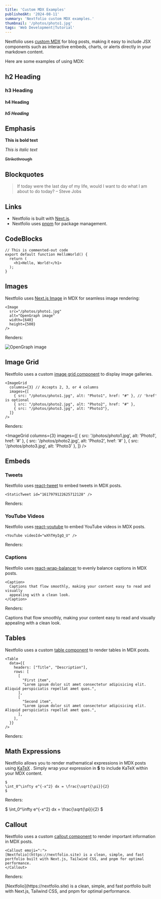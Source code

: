```yaml
---
title: 'Custom MDX Examples'
publishedAt: '2024-08-11'
summary: 'Nextfolio custom MDX examples.'
thumbnail: '/photos/photo1.jpg'
tags: 'Web Development|Tutorial'
---
```


Nextfolio uses [custom MDX](https://github.com/1msirius/Nextfolio/blob/main/app/components/mdx.tsx) for blog posts, making it easy to include JSX components such as interactive embeds, charts, or alerts directly in your markdown content.

Here are some examples of using MDX:

## h2 Heading

### h3 Heading

#### h4 Heading

##### h5 Heading

## Emphasis

**This is bold text**

_This is italic text_

<del> Strikethrough </del>

## Blockquotes

> If today were the last day of my life, would I want to do what I am about to do today? – Steve Jobs

## Links

- Nextfolio is built with [Next.js](https://nextjs.org).
- Nextfolio uses [pnpm](https://pnpm.io/) for package management.

## CodeBlocks

```
// This is commented-out code
export default function HelloWorld() {
  return (
    <h1>Hello, World!</h1>
  );
}
```

## Images

Nextfolio uses [Next.js Image](https://nextjs.org/docs/basic-features/image-optimization) in MDX for seamless image rendering:

```
<Image
  src="/photos/photo1.jpg"
  alt="OpenGraph image"
  width={640}
  height={500}
/>
```

Renders:

<Image
  src="/photos/photo1.jpg"
  alt="OpenGraph image"
  width={640}
  height={500}
/>

## Image Grid

Nextfolio uses a custom [image grid component](https://github.com/1msirius/Nextfolio/blob/main/app/components/image-grid.tsx) to display image galleries.

```
<ImageGrid
  columns={3} // Accepts 2, 3, or 4 columns
  images={[
    { src: "/photos/photo1.jpg", alt: "Photo1", href: "#" }, // 'href' is optional
    { src: "/photos/photo2.jpg", alt: "Photo2", href: "#" },
    { src: "/photos/photo3.jpg", alt: "Photo3"},
  ]}
/>
```

Renders:

<ImageGrid
  columns={3}
  images={[
    { src: '/photos/photo1.jpg', alt: 'Photo1', href: '#' },
    { src: '/photos/photo2.jpg', alt: 'Photo2', href: '#' },
    { src: '/photos/photo3.jpg', alt: 'Photo3' },
  ]}
/>

## Embeds

### Tweets

Nextfolio uses [react-tweet](https://react-tweet.vercel.app/) to embed tweets in MDX posts.

```
<StaticTweet id="1617979122625712128" />
```

Renders:

<StaticTweet id="1617979122625712128" />

### YouTube Videos

Nextfolio uses [react-youtube](https://www.npmjs.com/package/react-youtube) to embed YouTube videos in MDX posts.

```
<YouTube videoId="wXhTHyIgQ_U" />
```

Renders:

<YouTube videoId="wXhTHyIgQ_U" />

### Captions

Nextfolio uses [react-wrap-balancer](https://react-wrap-balancer.vercel.app/) to evenly balance captions in MDX posts.

```
<Caption>
  Captions that flow smoothly, making your content easy to read and visually
  appealing with a clean look.
</Caption>
```

Renders:

<Caption>
  Captions that flow smoothly, making your content easy to read and visually
  appealing with a clean look.
</Caption>

## Tables

Nextfolio uses a custom [table component](https://github.com/1msirius/Nextfolio/blob/main/app/components/mdx.tsx#L38) to render tables in MDX posts.

```
<Table
  data={{
    headers: ["Title", "Description"],
    rows: [
      [
        "First item",
        "Lorem ipsum dolor sit amet consectetur adipisicing elit. Aliquid perspiciatis repellat amet quos.",
      ],
      [
        "Second item",
        "Lorem ipsum dolor sit amet consectetur adipisicing elit. Aliquid perspiciatis repellat amet quos.",
      ],
    ],
  }}
/>
```

Renders:

<Table
  data={{
    headers: ['Title', 'Description'],
    rows: [
      [
        'First item',
        'Lorem ipsum dolor sit amet consectetur adipisicing elit. Aliquid perspiciatis repellat amet quos.',
      ],
      [
        'Second item',
        'Lorem ipsum dolor sit amet consectetur adipisicing elit. Aliquid perspiciatis repellat amet quos.',
      ],
    ],
  }}
/>

## Math Expressions

Nextfolio allows you to render mathematical expressions in MDX posts using [KaTeX](https://katex.org/) . Simply wrap your expression in **$** to include KaTeX within your MDX content.

```
$
\int_0^\infty e^{-x^2} dx = \frac{\sqrt{\pi}}{2}
$
```

Renders:

$
\int_0^\infty e^{-x^2} dx = \frac{\sqrt{\pi}}{2}
$

## Callout

Nextfolio uses a custom [callout component](https://github.com/1msirius/Nextfolio/blob/main/app/components/mdx.tsx#L63) to render important information in MDX posts.

```
<Callout emoji="💡">
[Nextfolio](https://nextfolio.site) is a clean, simple, and fast portfolio built with Next.js, Tailwind CSS, and pnpm for optimal performance.
</Callout>
```

Renders:

<Callout emoji="💡">
  [Nextfolio](https://nextfolio.site) is a clean, simple, and fast portfolio
  built with Next.js, Tailwind CSS, and pnpm for optimal performance.
</Callout>
